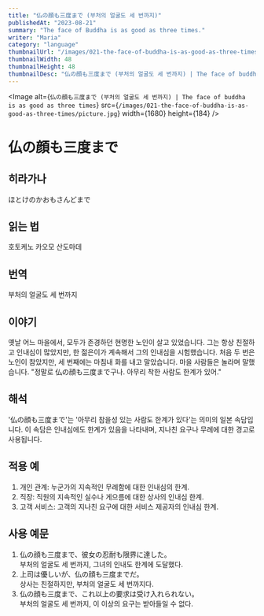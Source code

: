 ```yaml
---
title: "仏の顔も三度まで (부처의 얼굴도 세 번까지)"
publishedAt: "2023-08-21"
summary: "The face of Buddha is as good as three times."
writer: "Maria"
category: "language"
thumbnailUrl: "/images/021-the-face-of-buddha-is-as-good-as-three-times/picture.jpg"
thumbnailWidth: 48
thumbnailHeight: 48
thumbnailDesc: "仏の顔も三度まで (부처의 얼굴도 세 번까지) | The face of buddha is as good as three times"
---
```


<Image
  alt={`仏の顔も三度まで (부처의 얼굴도 세 번까지) | The face of buddha is as good as three times`}
  src={`/images/021-the-face-of-buddha-is-as-good-as-three-times/picture.jpg`}
  width={1680}
  height={184}
/>

# 仏の顔も三度まで

## 히라가나

ほとけのかおもさんどまで

## 읽는 법

호토케노 카오모 산도마데

## 번역

부처의 얼굴도 세 번까지

## 이야기

옛날 어느 마을에서, 모두가 존경하던 현명한 노인이 살고 있었습니다. 그는 항상 친절하고 인내심이 많았지만, 한 젊은이가 계속해서 그의 인내심을 시험했습니다. 처음 두 번은 노인이 참았지만, 세 번째에는 마침내 화를 내고 말았습니다. 마을 사람들은 놀라며 말했습니다. "정말로 仏の顔も三度まで구나. 아무리 착한 사람도 한계가 있어."

## 해석

'仏の顔も三度まで'는 '아무리 참을성 있는 사람도 한계가 있다'는 의미의 일본 속담입니다. 이 속담은 인내심에도 한계가 있음을 나타내며, 지나친 요구나 무례에 대한 경고로 사용됩니다.

## 적용 예

1. 개인 관계: 누군가의 지속적인 무례함에 대한 인내심의 한계.
2. 직장: 직원의 지속적인 실수나 게으름에 대한 상사의 인내심 한계.
3. 고객 서비스: 고객의 지나친 요구에 대한 서비스 제공자의 인내심 한계.

## 사용 예문

1. 仏の顔も三度まで、彼女の忍耐も限界に達した。<br /> 부처의 얼굴도 세 번까지, 그녀의 인내도 한계에 도달했다.
2. 上司は優しいが、仏の顔も三度までだ。<br /> 상사는 친절하지만, 부처의 얼굴도 세 번까지다.
3. 仏の顔も三度まで、これ以上の要求は受け入れられない。<br /> 부처의 얼굴도 세 번까지, 이 이상의 요구는 받아들일 수 없다.
